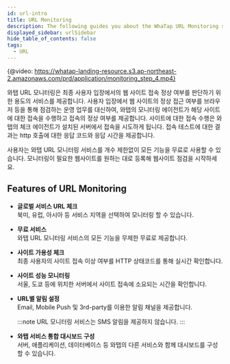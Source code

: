 ```yaml
---
id: url-intro
title: URL Monitoring
description: The following guides you about the WhaTap URL Monitoring service.
displayed_sidebar: urlSidebar
hide_table_of_contents: false
tags:
  - URL
---
```


{@video: https://whatap-landing-resource.s3.ap-northeast-2.amazonaws.com/prd/application/monitoring_step_4.mp4}

와탭 URL 모니터링은 최종 사용자 입장에서의 웹 사이트 접속 정상 여부를 판단하기 위한 용도의 서비스를 제공합니다. 사용자 입장에서 웹 사이트의 정상 접근 여부를 브라우저 등을 통해 점검하는 운영 업무를 대신하여, 와탭의 모니터링 에이전트가 해당 사이트에 대한 접속을 수행하고 접속의 정상 여부를 제공합니다. 사이트에 대한 접속 수행은 와탭의 체크 에이전트가 설치된 서버에서 접속을 시도하게 됩니다. 접속 테스트에 대한 결과는 http 호출에 대한 응답 코드와 응답 시간을 제공합니다. 

사용자는 와탭 URL 모니터링 서비스를 개수 제한없이 모든 기능을 무료로 사용할 수 있습니다. 모니터링이 필요한 웹사이트를 원하는 대로 등록해 웹사이트 점검을 시작하세요. 

<!-- 

와탭 URL 모니터링은 최종 사용자 입장에서의 웹 사이트 접속 정상 여부를 판단하기 위한 용도의 서비스를 제공합니다. 
와탭 URL 모니터링 서비스는 최종 사용자 입장에서 웹사이트 이용에 문제가 있는지 여부를 점검하는 운영 업무를 대신합니다. 

-->

## Features of URL Monitoring

-   **글로벌 서비스 URL 체크**<br/>
    북미, 유럽, 아시아 등 서비스 지역을 선택하여 모니터링 할 수 있습니다.

-   **무료 서비스**<br/>
    와탭 URL 모니터링 서비스의 모든 기능을 무제한 무료로 제공합니다.

-   **사이트 가용성 체크**<br/>
    최종 사용자의 사이트 접속 이상 여부를 HTTP 상태코드를 통해 실시간 확인합니다.

-   **사이트 성능 모니터링**<br/>
    서울, 도쿄 등에 위치한 서버에서 사이트 접속에 소요되는 시간을 확인합니다.

-   **URL별 알림 설정**<br/>
    Email, Mobile Push 및 3rd-party를 이용한 알림 채널을 제공합니다.

    :::note
    URL 모니터링 서비스는 SMS 알림을 제공하지 않습니다.
    :::

-   **와탭 서비스 통합 대시보드 구성**<br/>
    서버, 애플리케이션, 데이터베이스 등 와탭의 다른 서비스와 함께 대시보드를 구성할 수 있습니다.         
